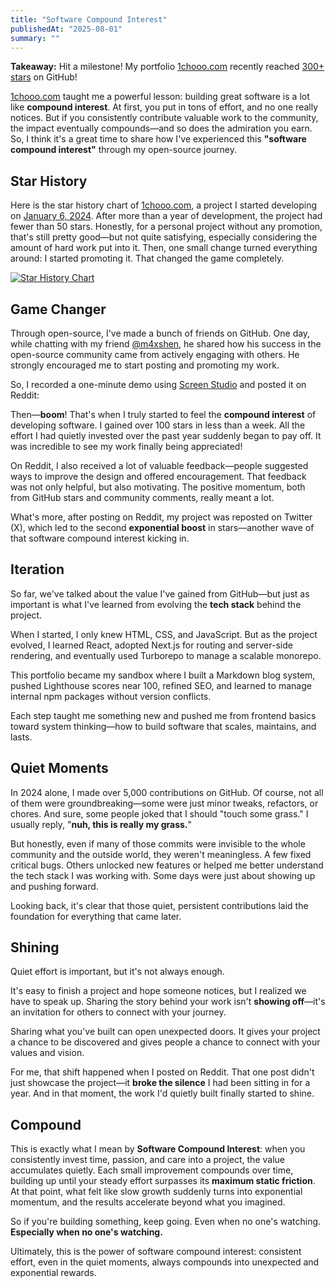 ```yaml
---
title: "Software Compound Interest"
publishedAt: "2025-08-01"
summary: ""
---
```


**Takeaway:** Hit a milestone! My portfolio [1chooo.com](https://1chooo.com) recently reached [300+ stars](https://github.com/1chooo/portfolio/stargazers) on GitHub!

[1chooo.com](https://1chooo.com) taught me a powerful lesson: building great software is a lot like **compound interest**. At first, you put in tons of effort, and no one really notices. But if you consistently contribute valuable work to the community, the impact eventually compounds—and so does the admiration you earn. So, I think it's a great time to share how I've experienced this **"software compound interest"** through my open-source journey.

## Star History

Here is the star history chart of [1chooo.com](https://1chooo.com), a project I started developing on [January 6, 2024](https://github.com/1chooo/portfolio/commit/992313a3ed36cd427b4cf4c557b1b53492e68e57). After more than a year of development, the project had fewer than 50 stars. Honestly, for a personal project without any promotion, that's still pretty good—but not quite satisfying, especially considering the amount of hard work put into it. Then, one small change turned everything around: I started promoting it. That changed the game completely.

[![Star History Chart](https://app.repohistory.com/api/svg?repo=1chooo/portfolio&type=Date&background=2C2C2B&color=FFDB70)](https://app.repohistory.com/star-history)

## Game Changer

Through open-source, I've made a bunch of friends on GitHub. One day, while chatting with my friend [@m4xshen](https://github.com/m4xshen), he shared how his success in the open-source community came from actively engaging with others. He strongly encouraged me to start posting and promoting my work.

So, I recorded a one-minute demo using [Screen Studio](https://screen.studio/) and posted it on Reddit:

<RedditEmbed  
url="https://www.reddit.com/r/github/comments/1j6jga7/i_rebuilt_my_personal_portfolio_using_nextjsits/"  
height={500}
/>

Then—**boom**! That's when I truly started to feel the **compound interest** of developing software. I gained over 100 stars in less than a week. All the effort I had quietly invested over the past year suddenly began to pay off. It was incredible to see my work finally being appreciated!

On Reddit, I also received a lot of valuable feedback—people suggested ways to improve the design and offered encouragement. That feedback was not only helpful, but also motivating. The positive momentum, both from GitHub stars and community comments, really meant a lot.

What's more, after posting on Reddit, my project was reposted on Twitter (X), which led to the second **exponential boost** in stars—another wave of that software compound interest kicking in.

<Tweet id="1916826055845036092" />

## Iteration

So far, we've talked about the value I've gained from GitHub—but just as important is what I've learned from evolving the **tech stack** behind the project.

When I started, I only knew HTML, CSS, and JavaScript. But as the project evolved, I learned React, adopted Next.js for routing and server-side rendering, and eventually used Turborepo to manage a scalable monorepo.

This portfolio became my sandbox where I built a Markdown blog system, pushed Lighthouse scores near 100, refined SEO, and learned to manage internal npm packages without version conflicts.

Each step taught me something new and pushed me from frontend basics toward system thinking—how to build software that scales, maintains, and lasts.

## Quiet Moments

In 2024 alone, I made over 5,000 contributions on GitHub. Of course, not all of them were groundbreaking—some were just minor tweaks, refactors, or chores. And sure, some people joked that I should "touch some grass." I usually reply, "**nuh, this is really my grass.**"

<GitHubMap username="1chooo" year={2024} />

But honestly, even if many of those commits were invisible to the whole community and the outside world, they weren't meaningless. A few fixed critical bugs. Others unlocked new features or helped me better understand the tech stack I was working with. Some days were just about showing up and pushing forward.

Looking back, it's clear that those quiet, persistent contributions laid the foundation for everything that came later.

## Shining

Quiet effort is important, but it's not always enough.

It's easy to finish a project and hope someone notices, but I realized we have to speak up. Sharing the story behind your work isn't **showing off**—it's an invitation for others to connect with your journey. 

Sharing what you've built can open unexpected doors. It gives your project a chance to be discovered and gives people a chance to connect with your values and vision.

For me, that shift happened when I posted on Reddit. That one post didn't just showcase the project—it **broke the silence** I had been sitting in for a year. And in that moment, the work I'd quietly built finally started to shine.

## Compound

This is exactly what I mean by **Software Compound Interest**: when you consistently invest time, passion, and care into a project, the value accumulates quietly. Each small improvement compounds over time, building up until your steady effort surpasses its **maximum static friction**. At that point, what felt like slow growth suddenly turns into exponential momentum, and the results accelerate beyond what you imagined.

So if you're building something, keep going. Even when no one's watching. **Especially when no one's watching.**

Ultimately, this is the power of software compound interest: consistent effort, even in the quiet moments, always compounds into unexpected and exponential rewards.
